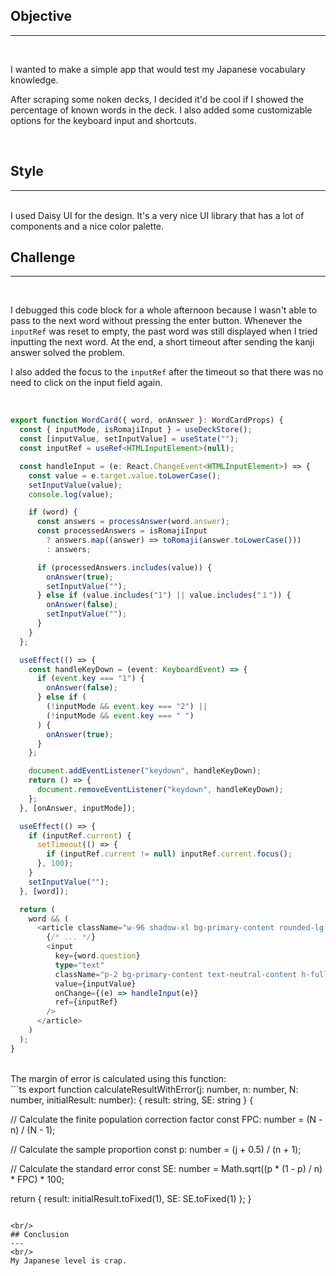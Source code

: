 ## Objective

---

<br/>

I wanted to make a simple app that would test my Japanese vocabulary knowledge. 

After scraping some noken decks, I decided it'd be cool if I showed the percentage of known words in the deck. I also added some customizable options for the keyboard input and shortcuts.

<br/>

## Style

---

<br/>
I used Daisy UI for the design. It's a very nice UI library that has a lot of components and a nice color palette.

<br/>

## Challenge

---

<br/>

I debugged this code block for a whole afternoon because I wasn't able to pass to the next word without pressing the enter button. Whenever the `inputRef` was reset to empty, the past word was still displayed when I tried inputting the next word. At the end, a short timeout after sending the kanji answer solved the problem.

I also added the focus to the `inputRef` after the timeout so that there was no need to click on the input field again.

<br/>

```ts
export function WordCard({ word, onAnswer }: WordCardProps) {
  const { inputMode, isRomajiInput } = useDeckStore();
  const [inputValue, setInputValue] = useState("");
  const inputRef = useRef<HTMLInputElement>(null);

  const handleInput = (e: React.ChangeEvent<HTMLInputElement>) => {
    const value = e.target.value.toLowerCase();
    setInputValue(value);
    console.log(value);

    if (word) {
      const answers = processAnswer(word.answer);
      const processedAnswers = isRomajiInput
        ? answers.map((answer) => toRomaji(answer.toLowerCase()))
        : answers;

      if (processedAnswers.includes(value)) {
        onAnswer(true);
        setInputValue("");
      } else if (value.includes("1") || value.includes("１")) {
        onAnswer(false);
        setInputValue("");
      }
    }
  };

  useEffect(() => {
    const handleKeyDown = (event: KeyboardEvent) => {
      if (event.key === "1") {
        onAnswer(false);
      } else if (
        (!inputMode && event.key === "2") ||
        (!inputMode && event.key === " ")
      ) {
        onAnswer(true);
      }
    };

    document.addEventListener("keydown", handleKeyDown);
    return () => {
      document.removeEventListener("keydown", handleKeyDown);
    };
  }, [onAnswer, inputMode]);

  useEffect(() => {
    if (inputRef.current) {
      setTimeout(() => {
        if (inputRef.current != null) inputRef.current.focus();
      }, 100);
    }
    setInputValue("");
  }, [word]);

  return (
    word && (
      <article className="w-96 shadow-xl bg-primary-content rounded-lg overflow-hidden flex flex-col">
        {/* ... */}
        <input
          key={word.question}
          type="text"
          className="p-2 bg-primary-content text-neutral-content h-full w-full border-2 border-neutral-content rounded-lg"
          value={inputValue}
          onChange={(e) => handleInput(e)}
          ref={inputRef}
        />
      </article>
    )
  );
}

```

<br/>
The margin of error is calculated using this function:
<br/>
```ts	
export function calculateResultWithError(j: number, n: number, N: number, initialResult: number): { result: string, SE: string } {
  
  // Calculate the finite population correction factor
  const FPC: number = (N - n) / (N - 1);
  
  // Calculate the sample proportion
  const p: number = (j + 0.5) / (n + 1);

  // Calculate the standard error
  const SE: number = Math.sqrt((p * (1 - p) / n) * FPC) * 100;

  return {
    result: initialResult.toFixed(1),
    SE: SE.toFixed(1)
  };
}
```

<br/>
## Conclusion
---
<br/>
My Japanese level is crap. 